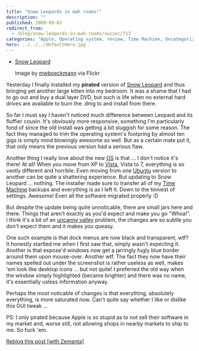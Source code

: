 ```yaml
---
title: "Snow Leopards in mah rooms!"
description: ""
published: 2009-09-02
redirect_from:
  - /blog/snow-leopards-in-mah-rooms/swizec/713
categories: "Apple, Operating system, review, Time Machine, Uncategorized"
hero: ../../../defaultHero.jpg
---
```


- [Snow Leopard](https://farm3.static.flickr.com/2424/3874419893_60855d4ea2_m.jpg)

  Image by [mwboeckmann](http://www.flickr.com/photos/75567359@N00/3874419893) via Flickr

Yesterday I finally installed my **pirated** version of [Snow Leopard](http://en.wikipedia.org/wiki/Snow_Leopard) and thus bringing yet another large kitten into my bedroom. It was a shame that I had to go out and buy a dual layer DVD, but such is life when no external hard drives are available to burn the .dmg to and install from there.

So far I must say I haven't noticed much difference between Leopard and its fluffier cousin. It's obviously more responsive, something I'm particularly fond of since the old install was getting a bit sluggish for some reason. The fact they managed to trim the operating system's footpring by almost ten gigs is simply mind blowingly awesome as well. But as a certain mate put it, that only means the previous version had a serious flaw.

Another thing I really love about the new [OS](http://en.wikipedia.org/wiki/Operating_system) is that ... I don't notice it's there! At all! When you move from XP to [Vista](http://en.wikipedia.org/wiki/Windows_Vista), Vista to 7, everything is so vastly different and horrible. Even moving from one [Ubuntu](http://en.wikipedia.org/wiki/Ubuntu) version to another can be quite a shattering experience. But updating to Snow Leopard ... nothing. The installer made sure to transfer all of my [Time Machine](http://en.wikipedia.org/wiki/Time_Machine_%28Apple_software%29) backups and everything is as I left it. Down to the tinniest of settings. Awesome! Even all the software migrated properly :D

But despite the update being quite unnoticable, there are small jars here and there. Things that aren't exactly as you'd expect and make you go "Whoa!". I think it's a bit of an [uncanny valley](http://en.wikipedia.org/wiki/Uncanny_valley "Uncanny valley") problem, the changes are so subtle you don't expect them and it makes you queasy.

One such example is that dock menus are now black and transparent, wtf? It honestly startled me when I first saw that, simply wasn't expecting it. Another is that expose'd windows now get a jarringly fugly blue border around them upon mouse-over. Another wtf. The fact they now have their names spelled out under the screenshot is rather useless as well, makes 'em look like desktop icons ... but not quite! I preferred the old way when the window simply highlighted (became brighter) and there was no name, it's essentially usless information anyway.

Perhaps the most noticable of changes is that everything, absolutely everything, is more saturated now. Can't quite say whether I like or dislike this GUI tweak ...

PS: I only pirated because Apple is so stupid as to not sell their software in my market and, worse still, not allowing shops in nearby markets to ship to me. So fuck 'em.

[Reblog this post [with Zemanta]](https://img.zemanta.com/reblog_e.png?x-id=76604000-2115-4661-8b2f-5b64fbd5afb8)
